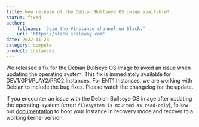 ```yaml
---
title: New release of the Debian Bullseye OS image available!
status: fixed
author:
    fullname: 'Join the #instance channel on Slack.'
    url: 'https://slack.scaleway.com'
date: 2022-11-23
category: compute
product: instances
---
```


We released a fix for the Debian Bullseye OS image to avoid an issue when updating the operating system. This fix is immediately available for DEV1/GP1/PLAY2/PRO2 Instances. 
For ENT1 Instances, we are working with Debian to include the bug fixes. Please watch the changelog for the update. 

If you encounter an issue with the Debian Bullseye OS image after updating the operating-system (error: `filesystem is mounted as read-only`), 
follow our [documentation](https://www.scaleway.com/en/docs/compute/instances/troubleshooting/reboot-from-faulty-kernel/) to boot your Instance in recovery mode and recover to a working kernel version.